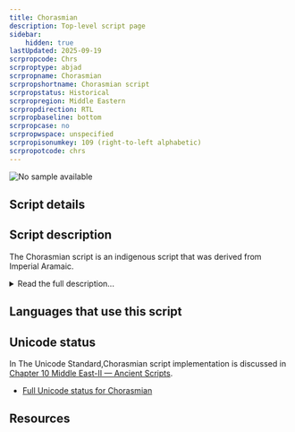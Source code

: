 ```yaml
---
title: Chorasmian
description: Top-level script page
sidebar:
    hidden: true
lastUpdated: 2025-09-19
scrpropcode: Chrs
scrproptype: abjad
scrpropname: Chorasmian
scrpropshortname: Chorasmian script
scrpropstatus: Historical
scrpropregion: Middle Eastern
scrpropdirection: RTL
scrpropbaseline: bottom
scrpropcase: no
scrpropwspace: unspecified
scrpropisonumkey: 109 (right-to-left alphabetic)
scrpropotcode: chrs
---
```



![No sample available](../images/nosample.png)



## Script details

<ScriptDetails />

## Script description

The Chorasmian script is an indigenous script that was derived from Imperial Aramaic.

<details>
<summary>Read the full description...</summary>It was used for writing the now-extinct Chorasmian language between the 2nd century BCE and the 8th-9th century CE, after which time the Chorasmian language was written using the Arabic script.

Chorasmian is a cursive joining <a href='/reference/glossary#abjad'>abjad</a> written from right to left, made up of 21 letters and 7 numbers. Letters are classified as dual-joining, right-joining, and non-joining. Dual-joining and right-joining letters have contextual shapes that are determined by adjacent letters.
</details>

## Languages that use this script

<WsList script='Chrs' wsMax='5' />

## Unicode status

In The Unicode Standard,Chorasmian script implementation is discussed in [Chapter 10 Middle East-II — Ancient Scripts](https://www.unicode.org/versions/latest/core-spec/chapter-10/#G43165).

- [Full Unicode status for Chorasmian](/scrlang/unicode/chrs-unicode)



## Resources

<ScriptResources detailSummary='seemore' />

